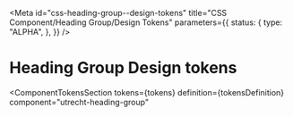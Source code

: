 <!-- @license CC0-1.0 -->


<Meta
  id="css-heading-group--design-tokens"
  title="CSS Component/Heading Group/Design Tokens"
  parameters={{
    status: {
      type: "ALPHA",
    },
  }}
/>

# Heading Group Design tokens

<ComponentTokensSection
  tokens={tokens}
  definition={tokensDefinition}
  component="utrecht-heading-group"
></ComponentTokensSection>
